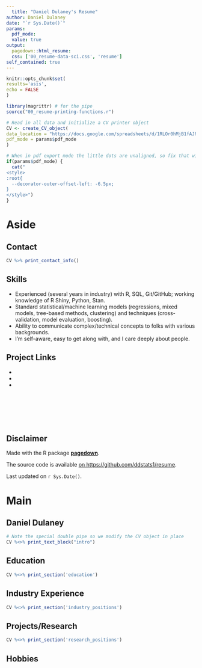 ```yaml
---
  title: "Daniel Dulaney's Resume"
author: Daniel Dulaney
date: "`r Sys.Date()`"
params:
  pdf_mode:
  value: true
output:
  pagedown::html_resume:
  css: ['00_resume-data-sci.css', 'resume']
self_contained: true
---
```

  
  ```r
knitr::opts_chunk$set(
  results='asis', 
  echo = FALSE
)

library(magrittr) # for the pipe
source("00_resume-printing-functions.r")

# Read in all data and initialize a CV printer object
CV <- create_CV_object(
  data_location = "https://docs.google.com/spreadsheets/d/1RLOr0hMjB1fAJRweCYxwjzJ3ryT9umJRcDSaVri51oc/edit#gid=340636497",  
  pdf_mode = params$pdf_mode
)

```

```r
# When in pdf export mode the little dots are unaligned, so fix that with some conditional CSS.
if(params$pdf_mode) {
  cat("
<style>
:root{
  --decorator-outer-offset-left: -6.5px;
}
</style>")
}
```

# Aside

## Contact {#contact}

```r
CV %>% print_contact_info()
```


## Skills {#skills}

- Experienced (several years in industry) with R, SQL, Git/GitHub; working knowledge of R Shiny, Python, Stan.
- Standard statistical/machine learning models (regressions, mixed models, tree-based methods, clustering) and techniques (cross-validation, model evaluation, boosting).
- Ability to communicate complex/technical concepts to folks with various backgrounds.
- I'm self-aware, easy to get along with, and I care deeply about people.


## Project Links {#projects}

- 
- 
- 

<br>

<br>

<br>

## Disclaimer {#disclaimer}

Made with the R package [**pagedown**](https://github.com/rstudio/pagedown).

The source code is available [on https://github.com/ddstats1/resume](https://github.com/ddstats1/resume).

Last updated on `r Sys.Date()`.

# Main

## Daniel Dulaney {#title}

```r
# Note the special double pipe so we modify the CV object in place
CV %<>% print_text_block("intro") 
```

## Education {data-icon="graduation-cap" data-concise="true"}

```r
CV %<>% print_section('education')
```

## Industry Experience {data-icon="suitcase"}

```r
CV %<>% print_section('industry_positions')
```

## Projects/Research {data-icon="laptop"}

```r
CV %<>% print_section('research_positions')
```

## Hobbies {data-icon="user"}

```r

```

